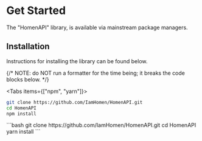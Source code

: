 
# Get Started

The "HomenAPI" library, is available via mainstream package managers.

## Installation

Instructions for installing the library can be found below.

{/* NOTE: do NOT run a formatter for the time being; it breaks the code blocks below. */}

<Tabs items={["npm", "yarn"]}>
  <Tab>
  ```bash
  git clone https://github.com/IamHomen/HomenAPI.git
  cd HomenAPI
  npm install
  ```
  </Tab>
  <Tab>
  ```bash
  git clone https://github.com/IamHomen/HomenAPI.git
  cd HomenAPI
  yarn install
  ```
  </Tab>
</Tabs>

